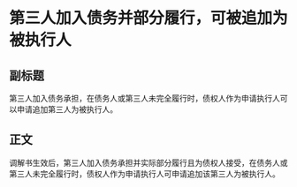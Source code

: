 # 第三人加入债务并部分履行，可被追加为被执行人
## 副标题
第三人加入债务承担，在债务人或第三人未完全履行时，债权人作为申请执行人可以申请追加第三人为被执行人。
## 正文
调解书生效后，第三人加入债务承担并实际部分履行且为债权人接受，在债务人或第三人未完全履行时，债权人作为申请执行人可申请追加该第三人为被执行人。